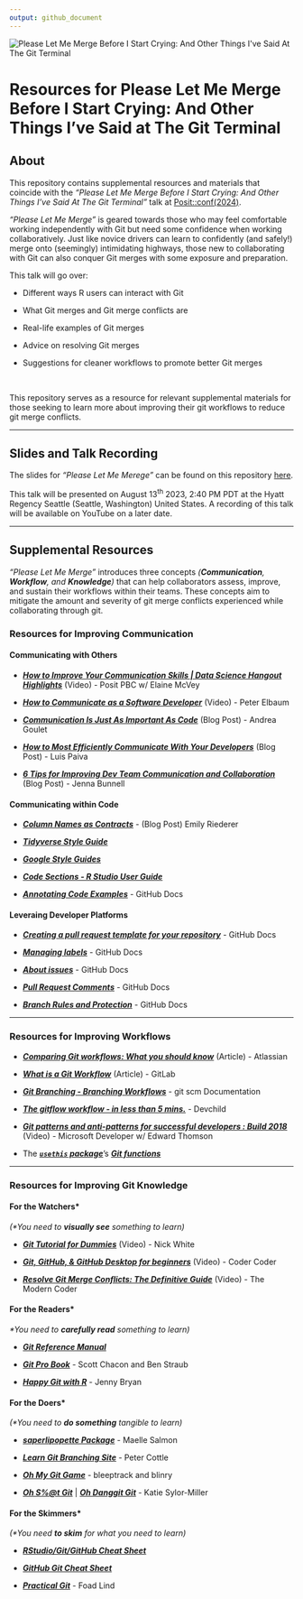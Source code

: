 ```yaml
---
output: github_document
---
```


<img src="images/plmm-gh-header.gif" alt="Please Let Me Merge Before I Start Crying: And Other Things I&apos;ve Said At The Git Terminal" style="max-width=&apos;100%&apos;"/>

# **Resources for Please Let Me Merge Before I Start Crying: And Other Things I've Said at The Git Terminal** <br>

## **About**

This repository contains supplemental resources and materials that coincide with the *"Please Let Me Merge Before I Start Crying: And Other Things I've Said At The Git Terminal"* talk at [Posit::conf(2024)](https://reg.conf.posit.co/flow/posit/positconf24/publiccatalog/page/publiccatalog/session/1712003906159001eMTZ).

*"Please Let Me Merge"* is geared towards those who may feel comfortable working independently with Git but need some confidence when working collaboratively. Just like novice drivers can learn to confidently (and safely!) merge onto (seemingly) intimidating highways, those new to collaborating with Git can also conquer Git merges with some exposure and preparation.

This talk will go over:

-   Different ways R users can interact with Git

-   What Git merges and Git merge conflicts are

-   Real-life examples of Git merges

-   Advice on resolving Git merges

-   Suggestions for cleaner workflows to promote better Git merges

<br>

This repository serves as a resource for relevant supplemental materials for those seeking to learn more about improving their git workflows to reduce git merge conflicts.

------------------------------------------------------------------------

## **Slides and Talk Recording**

The slides for *"Please Let Me Merege"* can be found on this repository [here](https://meghansaha.github.io/please_let_me_merge/#/title-slide).

This talk will be presented on August 13<sup>th</sup> 2023, 2:40 PM PDT at the Hyatt Regency Seattle (Seattle, Washington) United States. A recording of this talk will be available on YouTube on a later date.

------------------------------------------------------------------------

## **Supplemental Resources**

*"Please Let Me Merge"* introduces three concepts *(**Communication**, **Workflow**, and **Knowledge**)* that can help collaborators assess, improve, and sustain their workflows within their teams. These concepts aim to mitigate the amount and severity of git merge conflicts experienced while collaborating through git.

### **Resources for Improving Communication**

#### Communicating with Others

-   [***How to Improve Your Communication Skills \| Data Science Hangout Highlights***](https://www.youtube.com/watch?v=SUZw5GjKNRg) (Video) - Posit PBC w/ Elaine McVey

-   [***How to Communicate as a Software Developer***](https://www.youtube.com/watch?v=lOvEOlCcMBI) (Video) - Peter Elbaum

-   [***Communication Is Just As Important As Code***](https://corgibytes.com/blog/2016/06/06/communication-and-code/) (Blog Post) - Andrea Goulet

-   [***How to Most Efficiently Communicate With Your Developers***](https://www.bairesdev.com/blog/developer-communication/) (Blog Post) - Luis Paiva

-   [***6 Tips for Improving Dev Team Communication and Collaboration***](https://semaphoreci.com/blog/dev-team-communication) (Blog Post) - Jenna Bunnell

#### Communicating within Code

-   [***Column Names as Contracts***](https://www.emilyriederer.com/post/column-name-contracts/) - (Blog Post) Emily Riederer

-   [***Tidyverse Style Guide***](https://style.tidyverse.org/index.html)

-   [***Google Style Guides***](https://google.github.io/styleguide/)

-   [***Code Sections - R Studio User Guide***](https://docs.posit.co/ide/user/ide/guide/code/code-sections.html)

-   [***Annotating Code Examples***](Annotating%20code%20examples) - GitHub Docs

#### Leveraing Developer Platforms

-   [***Creating a pull request template for your repository***](https://docs.github.com/en/communities/using-templates-to-encourage-useful-issues-and-pull-requests/creating-a-pull-request-template-for-your-repository) - GitHub Docs

-   [***Managing labels***](https://docs.github.com/en/issues/using-labels-and-milestones-to-track-work/managing-labels) - GitHub Docs

-   [***About issues***](https://docs.github.com/en/issues/tracking-your-work-with-issues/about-issues) - GitHub Docs

-   [***Pull Request Comments***](https://docs.github.com/en/pull-requests/collaborating-with-pull-requests/reviewing-changes-in-pull-requests/commenting-on-a-pull-request) - GitHub Docs

-   [***Branch Rules and Protection***](https://docs.github.com/en/repositories/configuring-branches-and-merges-in-your-repository/managing-protected-branches/managing-a-branch-protection-rule) - GitHub Docs

------------------------------------------------------------------------

### **Resources for Improving Workflows**

-   [***Comparing Git workflows: What you should know***](https://www.atlassian.com/git/tutorials/comparing-workflows) (Article) - Atlassian

-   [***What is a Git Workflow***](https://about.gitlab.com/topics/version-control/what-is-git-workflow/) (Article) - GitLab

-   [***Git Branching - Branching Workflows***](https://git-scm.com/book/en/v2/Git-Branching-Branching-Workflows) - git scm Documentation

-   [***The gitflow workflow - in less than 5 mins.***](https://www.youtube.com/watch?v=1SXpE08hvGs) - Devchild

-   [***Git patterns and anti-patterns for successful developers : Build 2018***](https://www.youtube.com/watch?v=ykZbBD-CmP8) (Video) - Microsoft Developer w/ Edward Thomson

-   The [***`usethis` package***](https://usethis.r-lib.org/index.html)'s [***Git functions***](https://usethis.r-lib.org/reference/index.html#git-and-github)

------------------------------------------------------------------------

### **Resources for Improving Git Knowledge**

#### For the Watchers\*

<i>(\*You need to **visually see** something to learn)</i>

-   [***Git Tutorial for Dummies***](https://www.youtube.com/watch?v=mJ-qvsxPHpY) (Video) - Nick White

-   [***Git, GitHub, & GitHub Desktop for beginners***](https://www.youtube.com/watch?v=8Dd7KRpKeaE) (Video) - Coder Coder

-   [***Resolve Git Merge Conflicts: The Definitive Guide***](https://www.youtube.com/watch?v=Sqsz1-o7nXk) (Video) - The Modern Coder

#### For the Readers\*

<i>\*You need to **carefully read** something to learn)</i>

-   [***Git Reference Manual***](https://git-scm.com/docs)

-   [***Git Pro Book***](https://git-scm.com/book/en/v2) - Scott Chacon and Ben Straub

-   [***Happy Git with R***](https://happygitwithr.com/) - Jenny Bryan

#### For the Doers\*

<i>(\*You need to **do something** tangible to learn)</i>

-   [***saperlipopette Package***](https://maelle.github.io/saperlipopette/index.html) - Maelle Salmon

-   [***Learn Git Branching Site***](https://learngitbranching.js.org/) - Peter Cottle

-   [***Oh My Git Game***](https://ohmygit.org/) - bleeptrack and blinry

-   [***Oh S%\@t Git***](https://ohshitgit.com/) \| [***Oh Danggit Git***](https://dangitgit.com/en) - Katie Sylor-Miller

#### For the Skimmers\*

<i>(\*You need **to skim** for what you need to learn)</i>

-   [***RStudio/Git/GitHub Cheat Sheet***](https://rstudio.github.io/cheatsheets/git-github.pdf)

-   [***GitHub Git Cheat Sheet***](https://education.github.com/git-cheat-sheet-education.pdf)

-   [***Practical Git***](https://practicalgit.com/) - Foad Lind
